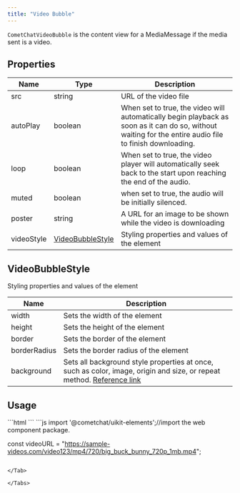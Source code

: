 ```yaml
---
title: "Video Bubble"
---
```


`CometChatVideoBubble` is the content view for a MediaMessage if the media sent is a video.

## Properties

| Name       | Type                                                                   | Description                                                                                                                                             |
| ---------- | ---------------------------------------------------------------------- | ------------------------------------------------------------------------------------------------------------------------------------------------------- |
| src        | string                                                                 | URL of the video file                                                                                                                                   |
| autoPlay   | boolean                                                                | When set to true, the video will automatically begin playback as soon as it can do so, without waiting for the entire audio file to finish downloading. |
| loop       | boolean                                                                | When set to true, the video player will automatically seek back to the start upon reaching the end of the audio.                                        |
| muted      | boolean                                                                | when set to true, the audio will be initially silenced.                                                                                                 |
| poster     | string                                                                 | A URL for an image to be shown while the video is downloading                                                                                           |
| videoStyle | [VideoBubbleStyle](/ui-kit/angular/video-bubble#videobubblestyle) | Styling properties and values of the element                                                                                                            |

## VideoBubbleStyle

Styling properties and values of the element

| Name         | Description                                                                                                                                                                          |
| ------------ | ------------------------------------------------------------------------------------------------------------------------------------------------------------------------------------ |
| width        | Sets the width of the element                                                                                                                                                        |
| height       | Sets the height of the element                                                                                                                                                       |
| border       | Sets the border of the element                                                                                                                                                       |
| borderRadius | Sets the border radius of the element                                                                                                                                                |
| background   | Sets all background style properties at once, such as color, image, origin and size, or repeat method. [Reference link](https://developer.mozilla.org/en-US/docs/Web/CSS/background) |

## Usage

<Tabs>
<Tab title="HTML">
```html
<!--use the element-->
<cometchat-video-bubble
[src]="videoURL"
></cometchat-video-bubble>
```

</Tab>

<Tab title="JavaScript">
```js
import '@cometchat/uikit-elements';//import the web component package.

const videoURL = "https://sample-videos.com/video123/mp4/720/big_buck_bunny_720p_1mb.mp4";
```

</Tab>

</Tabs>
